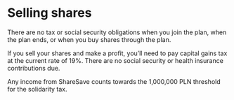 # Selling shares

There are no tax or social security obligations when you join the plan, when the plan ends, or when you buy shares through the plan. 

If you sell your shares and make a profit, you’ll need to pay capital gains tax at the current rate of 19%. There are no social security or health insurance contributions due.

Any income from ShareSave counts towards the 1,000,000 PLN threshold for the solidarity tax.